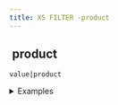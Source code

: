 ```yaml
---
title: XS FILTER -product
---
```


## <img src="../assets/docuBadge (11).png" alt="" data-size="line" /> product <a href="#xsproduct" id="xsproduct"></a>

`value|product`

<details>

<summary>Examples</summary>

```javascript
[2,3,4]|product    // Returns 24
[5,2]|product      // Returns 10
```

</details>
